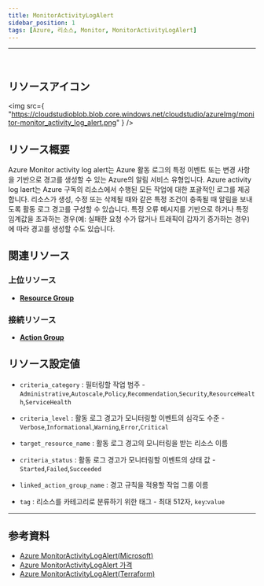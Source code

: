 ```yaml
---
title: MonitorActivityLogAlert
sidebar_position: 1
tags: [Azure, 리소스, Monitor, MonitorActivityLogAlert]
---
```


<hr />
<br />

## リソースアイコン

<img
    src={
        "https://cloudstudioblob.blob.core.windows.net/cloudstudio/azureImg/monitor-monitor_activity_log_alert.png"
    }
/>

## リソース概要

Azure Monitor activity log alert는 Azure 활동 로그의 특정 이벤트 또는 변경 사항을 기반으로 경고를 생성할 수 있는 Azure의 알림 서비스 유형입니다.
Azure activity log laert는 Azure 구독의 리소스에서 수행된 모든 작업에 대한 포괄적인 로그를 제공합니다.
리소스가 생성, 수정 또는 삭제될 때와 같은 특정 조건이 충족될 때 알림을 보내도록 활동 로그 경고를 구성할 수 있습니다.
특정 오류 메시지를 기반으로 하거나 특정 임계값을 초과하는 경우(예: 실패한 요청 수가 많거나 트래픽이 갑자기 증가하는 경우)에 따라 경고를 생성할 수도 있습니다.

## 関連リソース

### 上位リソース

-   [**Resource Group**](https://docs.cstudio.app/docs/resource/azure/Base/ResourceGroup)

### 接続リソース

-   [**Action Group**](https://docs.cstudio.app/docs/resource/azure/Monitor/ActionGroup)

## リソース設定値

-   `criteria_category` : 필터링할 작업 범주 - `Administrative`,`Autoscale`,`Policy`,`Recommendation`,`Security`,`ResourceHealth`,`ServiceHealth`

-   `criteria_level` : 활동 로그 경고가 모니터링할 이벤트의 심각도 수준 - `Verbose`,`Informational`,`Warning`,`Error`,`Critical`

-   `target_resource_name` : 활동 로그 경고의 모니터링을 받는 리소스 이름
-   `criteria_status` : 활동 로그 경고가 모니터링할 이벤트의 상태 값 - `Started`,`Failed`,`Succeeded`

-   `linked_action_group_name` : 경고 규칙을 적용할 작업 그룹 이름
-   `tag` : 리소스를 카테고리로 분류하기 위한 태그 - 최대 512자, `key`:`value`

---

## 参考資料

-   [Azure MonitorActivityLogAlert(Microsoft)](https://learn.microsoft.com/en-us/azure/azure-monitor/overview)
-   [Azure MonitorActivityLogAlert 가격](https://azure.microsoft.com/ko-kr/pricing/details/monitor/)
-   [Azure MonitorActivityLogAlert(Terraform)](https://registry.terraform.io/providers/hashicorp/azurerm/latest/docs/resources/monitor_activity_log_alert)
